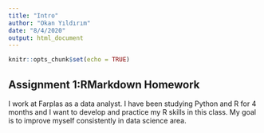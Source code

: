 ---
title: "Intro"
author: "Okan Yıldırım"
date: "8/4/2020"
output: html_document
---

```{r setup, include=FALSE}
knitr::opts_chunk$set(echo = TRUE)
```

## Assignment 1:RMarkdown Homework

I work at  Farplas as a data analyst. I have been studying Python and R for 4 months and I want to develop and practice my R skills in this class. My goal is to improve myself consistently in data science area.   
